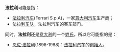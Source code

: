 '''法拉利'''可能是指：
* [[法拉利汽车|法拉利汽车]](Ferrari S.p.A)，一家[[意大利|意大利]][[汽车|汽车]]生产商；
* [[法拉利车队|法拉利车队]]，法拉利汽车的赛车部门。

同时，'''法拉利'''还是[[意大利|意大利]]的一个[[姓氏|姓氏]]，所以它可能指的是：
* [[恩佐·法拉利|恩佐·法拉利]](1898-1988)：[[法拉利汽车|法拉利汽车]]的[[创始人|创始人]]。
{{disambig|F|Cat=三字译名消歧义}}